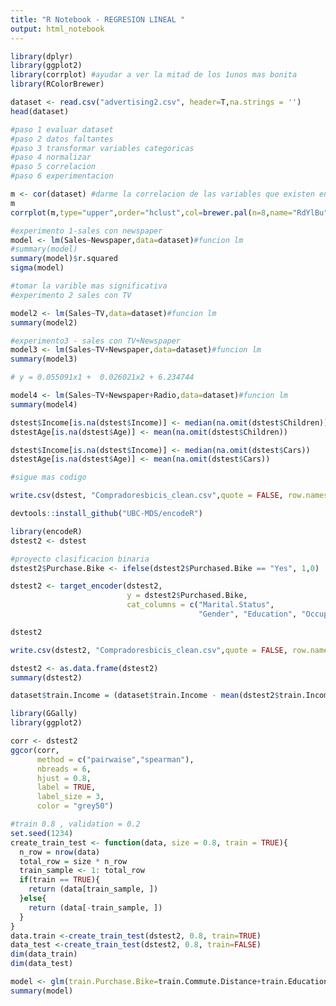 ```yaml
---
title: "R Notebook - REGRESION LINEAL "
output: html_notebook
---
```


```r

library(dplyr)
library(ggplot2)
library(corrplot) #ayudar a ver la mitad de los 1unos mas bonita
library(RColorBrewer)
```

```r
dataset <- read.csv("advertising2.csv", header=T,na.strings = '')
head(dataset)

#paso 1 evaluar dataset
#paso 2 datos faltantes
#paso 3 transformar variables categoricas
#paso 4 normalizar
#paso 5 correlacion
#paso 6 experimentacion
```

```r
m <- cor(dataset) #darme la correlacion de las variables que existen en el set de datos
m
corrplot(m,type="upper",order="hclust",col=brewer.pal(n=8,name="RdYlBu"))
```

```r
#experimento 1-sales con newspaper
model <- lm(Sales~Newspaper,data=dataset)#funcion lm
#summary(model)
summary(model)$r.squared
sigma(model)
```

```r
#tomar la varible mas significativa 
#experimento 2 sales con TV

model2 <- lm(Sales~TV,data=dataset)#funcion lm
summary(model2)

```

```r
#experimento3 - sales con TV+Newspaper
model3 <- lm(Sales~TV+Newspaper,data=dataset)#funcion lm
summary(model3)

# y = 0.055091x1 +  0.026021x2 + 6.234744

```

```r
model4 <- lm(Sales~TV+Newspaper+Radio,data=dataset)#funcion lm
summary(model4)
```
```r
dstest$Income[is.na(dstest$Income)] <- median(na.omit(dstest$Children))
dstestAge[is.na(dstest$Age)] <- mean(na.omit(dstest$Children))

dstest$Income[is.na(dstest$Income)] <- median(na.omit(dstest$Cars))
dstestAge[is.na(dstest$Age)] <- mean(na.omit(dstest$Cars))


```

```r
#sigue mas codigo
```

```r
write.csv(dstest, "Compradoresbicis_clean.csv",quote = FALSE, row.names = TRUE)
```

```r
devtools::install_github("UBC-MDS/encodeR")
```

```r
library(encodeR)
dstest2 <- dstest
```

```r
#proyecto clasificacion binaria
dstest2$Purchase.Bike <- ifelse(dstest2$Purchased.Bike == "Yes", 1,0)

dstest2 <- target_encoder(dstest2,
                          y = dstest2$Purchased.Bike,
                          cat_columns = c("Marital.Status",
                                          "Gender", "Education", "Occupation", "Comunate.Distance", "Region", "Home.Owner"), prior = 0.8,objetivo = "regression")

dstest2
```
```r
write.csv(dstest2, "Compradoresbicis_clean.csv",quote = FALSE, row.names = TRUE)
```

```r
dstest2 <- as.data.frame(dstest2)
summary(dstest2)
```

```r
dataset$train.Income = (dataset$train.Income - mean(dstest2$train.Income)) /sd(dstest2$train.Income)
```

```r
library(GGally)
library(ggplot2)

corr <- dstest2
ggcor(corr,
      method = c("pairwaise","spearman"),
      nbreads = 6,
      hjust = 0.8,
      label = TRUE,
      label_size = 3,
      color = "grey50")
```

```r
#train 0.8 , validation = 0.2
set.seed(1234)
create_train_test <- function(data, size = 0.8, train = TRUE){
  n_row = nrow(data)
  total_row = size * n_row
  train_sample <- 1: total_row
  if(train == TRUE){
    return (data[train_sample, ])
  }else{
    return (data[-train_sample, ])
  }
}
data.train <-create_train_test(dstest2, 0.8, train=TRUE)
data_test <-create_train_test(dstest2, 0.8, train=FALSE)
dim(data_train)
dim(data_test)
```

```r
model <- glm(train.Purchase.Bike=train.Commute.Distance+train.Education,data_train_family = binarial())
summary(model)
```

